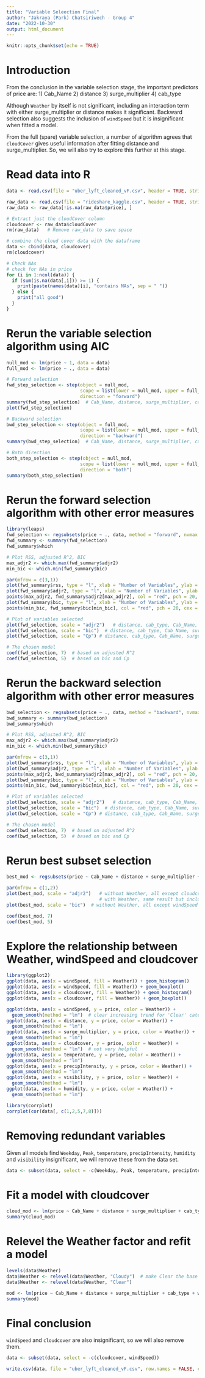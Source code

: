```yaml
---
title: "Variable Seleection Final"
author: "Jakraya (Park) Chatsiriwech - Group 4"
date: "2022-10-30"
output: html_document
---
```


```r
knitr::opts_chunk$set(echo = TRUE)
```

# Introduction
From the conclusion in the variable selection stage, the important predictors of price are:
1) Cab_Name
2) distance
3) surge_multiplier
4) cab_type

Although `Weather` by itself is not significant, including an interaction term with either surge_multiplier or distance makes it significant. Backward selection also suggests the inclusion of `windSpeed` but it is insignificant when fitted a model.

From the full (spare) variable selection, a number of algorithm agrees that `cloudCover` gives useful information after fitting distance and surge_multiplier. So, we will also try to explore this further at this stage.


# Read data into R

```r
data <- read.csv(file = "uber_lyft_cleaned_vF.csv", header = TRUE, stringsAsFactors = TRUE)

raw_data <- read.csv(file = "rideshare_kaggle.csv", header = TRUE, stringsAsFactors = TRUE)
raw_data <- raw_data[!is.na(raw_data$price), ]

# Extract just the cloudCover column
cloudcover <- raw_data$cloudCover
rm(raw_data)   # Remove raw_data to save space

# combine the cloud cover data with the dataframe
data <- cbind(data, cloudcover)
rm(cloudcover)

# Check NAs
# check for NAs in price
for (i in 1:ncol(data)) {
  if (sum(is.na(data[,i])) >= 1) {
    print(paste(names(data)[i], "contains NAs", sep = " "))
  } else {
    print("all good")
  }
}
```  


# Rerun the variable selection algorithm using AIC

```r
null_mod <- lm(price ~ 1, data = data)
full_mod <- lm(price ~ ., data = data)

# Forward selection
fwd_step_selection <- step(object = null_mod, 
                           scope = list(lower = null_mod, upper = full_mod),
                           direction = "forward")
summary(fwd_step_selection)  # Cab_Name, distance, surge_multiplier, cab_type
plot(fwd_step_selection)

# Backward selection
bwd_step_selection <- step(object = full_mod, 
                           scope = list(lower = null_mod, upper = full_mod),
                           direction = "backward")
summary(bwd_step_selection)  # Cab_Name, distance, surge_multiplier, cab_type

# Both direction
both_step_selection <- step(object = null_mod, 
                           scope = list(lower = null_mod, upper = full_mod),
                           direction = "both")
summary(both_step_selection)
```

# Rerun the forward selection algorithm with other error measures

```r
library(leaps)
fwd_selection <- regsubsets(price ~ ., data, method = "forward", nvmax = 8)
fwd_summary <- summary(fwd_selection)
fwd_summary$which

# Plot RSS, adjusted R^2, BIC
max_adjr2 <- which.max(fwd_summary$adjr2)
min_bic <- which.min(fwd_summary$bic)

par(mfrow = c(3,1))
plot(fwd_summary$rss, type = "l", xlab = "Number of Variables", ylab = "RSS")
plot(fwd_summary$adjr2, type = "l", xlab = "Number of Variables", ylab = "Adjusted R^2")
points(max_adjr2, fwd_summary$adjr2[max_adjr2], col = "red", pch = 20, cex = 2)
plot(fwd_summary$bic, type = "l", xlab = "Number of Variables", ylab = "BIC")
points(min_bic, fwd_summary$bic[min_bic], col = "red", pch = 20, cex = 2)

# Plot of variables selected
plot(fwd_selection, scale = "adjr2")   # distance, cab_type, Cab_Name, surge_multiplier, Weather (no Rainy), windSpeed
plot(fwd_selection, scale = "bic")  # distance, cab_type, Cab_Name, surge_multiplier
plot(fwd_selection, scale = "Cp") # distance, cab_type, Cab_Name, surge_multiplier

# The chosen model
coef(fwd_selection, 7)  # based on adjusted R^2
coef(fwd_selection, 5)  # based on bic and Cp
```

# Rerun the backward selection algorithm with other error measures

```r
bwd_selection <- regsubsets(price ~ ., data, method = "backward", nvmax = 8)
bwd_summary <- summary(bwd_selection)
bwd_summary$which

# Plot RSS, adjusted R^2, BIC
max_adjr2 <- which.max(bwd_summary$adjr2)
min_bic <- which.min(bwd_summary$bic)

par(mfrow = c(3,1))
plot(bwd_summary$rss, type = "l", xlab = "Number of Variables", ylab = "RSS")
plot(bwd_summary$adjr2, type = "l", xlab = "Number of Variables", ylab = "Adjusted R^2")
points(max_adjr2, bwd_summary$adjr2[max_adjr2], col = "red", pch = 20, cex = 2)
plot(bwd_summary$bic, type = "l", xlab = "Number of Variables", ylab = "BIC")
points(min_bic, bwd_summary$bic[min_bic], col = "red", pch = 20, cex = 2)

# Plot of variables selected
plot(bwd_selection, scale = "adjr2")   # distance, cab_type, Cab_Name, surge_multiplier, Weather (no Rainy), windSpeed
plot(bwd_selection, scale = "bic")  # distance, cab_type, Cab_Name, surge_multiplier
plot(bwd_selection, scale = "Cp") # distance, cab_type, Cab_Name, surge_multiplier

# The chosen model
coef(bwd_selection, 7)  # based on adjusted R^2  
coef(bwd_selection, 5)  # based on bic and Cp
```

# Rerun best subset selection

```r
best_mod <- regsubsets(price ~ Cab_Name + distance + surge_multiplier + cab_type + + windSpeed + cloudcover + Weather, data = data)

par(mfrow = c(1,2))
plot(best_mod, scale = "adjr2")   # without Weather, all except cloudcover
                                  # with Weather, same result but include Weather (cloudy)
plot(best_mod, scale = "bic")  # without Weather, all except windSpeed and cloudcover -- same result with Weather (no Weather included)

coef(best_mod, 7)
coef(best_mod, 5)
```


# Explore the relationship between Weather, windSpeed and cloudcover

```r
library(ggplot2)
ggplot(data, aes(x = windSpeed, fill = Weather)) + geom_histogram()
ggplot(data, aes(x = windSpeed, fill = Weather)) + geom_boxplot()
ggplot(data, aes(x = cloudcover, fill = Weather)) + geom_histogram()
ggplot(data, aes(x = cloudcover, fill = Weather)) + geom_boxplot()

ggplot(data, aes(x = windSpeed, y = price, color = Weather)) + 
  geom_smooth(method = "lm")  # clear increasing trend for 'Clear' category
ggplot(data, aes(x = distance, y = price, color = Weather)) + 
  geom_smooth(method = "lm")
ggplot(data, aes(x = surge_multiplier, y = price, color = Weather)) + 
  geom_smooth(method = "lm")
ggplot(data, aes(x = cloudcover, y = price, color = Weather)) + 
  geom_smooth(method = "lm")  # not very helpful
ggplot(data, aes(x = temperature, y = price, color = Weather)) + 
  geom_smooth(method = "lm")
ggplot(data, aes(x = precipIntensity, y = price, color = Weather)) + 
  geom_smooth(method = "lm")
ggplot(data, aes(x = visibility, y = price, color = Weather)) + 
  geom_smooth(method = "lm")
ggplot(data, aes(x = humidity, y = price, color = Weather)) + 
  geom_smooth(method = "lm")

library(corrplot)
corrplot(cor(data[, c(1,2,5,7,8)]))
```


# Removing redundant variables
Given all models find `Weekday`, `Peak`, `temperature`, `precipIntensity`, `humidity` and `visibility` insignificant, we will remove these from the data set.

```r
data <- subset(data, select = -c(Weekday, Peak, temperature, precipIntensity, humidity, visibility))
```


# Fit a model with cloudcover

```r
cloud_mod <- lm(price ~ Cab_Name + distance + surge_multiplier + cab_type + cloudcover, data)
summary(cloud_mod)
```

# Relevel the Weather factor and refit a model

```r
levels(data$Weather)
data$Weather <- relevel(data$Weather, "Cloudy")  # make Clear the base category, then Cloudy and Rainy
data$Weather <- relevel(data$Weather, "Clear")

mod <- lm(price ~ Cab_Name + distance + surge_multiplier + cab_type + windSpeed, data)
summary(mod)
```

# Final conclusion
`windSpeed` and `cloudcover` are also insignificant, so we will also remove them. 
```r
data <- subset(data, select = -c(cloudcover, windSpeed))

write.csv(data, file = "uber_lyft_cleaned_vF.csv", row.names = FALSE, col.names = TRUE)
```

